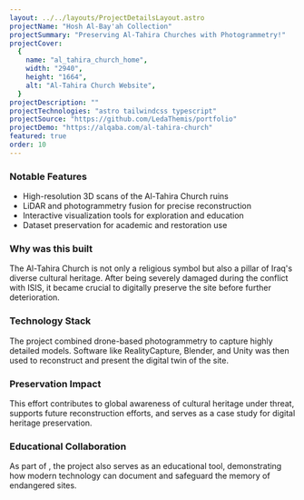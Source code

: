 ```yaml
---
layout: ../../layouts/ProjectDetailsLayout.astro
projectName: "Hosh Al-Bay'ah Collection"
projectSummary: "Preserving Al-Tahira Churches with Photogrammetry!"
projectCover:
  {
    name: "al_tahira_church_home",
    width: "2940",
    height: "1664",
    alt: "Al-Tahira Church Website",
  }
projectDescription: ""
projectTechnologies: "astro tailwindcss typescript"
projectSource: "https://github.com/LedaThemis/portfolio"
projectDemo: "https://alqaba.com/al-tahira-church"
featured: true
order: 10
---
```


### Notable Features

- High-resolution 3D scans of the Al-Tahira Church ruins
- LiDAR and photogrammetry fusion for precise reconstruction
- Interactive visualization tools for exploration and education
- Dataset preservation for academic and restoration use

### Why was this built

The Al-Tahira Church is not only a religious symbol but also a pillar of Iraq's diverse cultural heritage. After being severely damaged during the conflict with ISIS, it became crucial to digitally preserve the site before further deterioration.

### Technology Stack

The project combined drone-based photogrammetry to capture highly detailed models. Software like RealityCapture, Blender, and Unity was then used to reconstruct and present the digital twin of the site.

### Preservation Impact

This effort contributes to global awareness of cultural heritage under threat, supports future reconstruction efforts, and serves as a case study for digital heritage preservation.

### Educational Collaboration

As part of <ExternalLink name="PIH" url="https://pih.education" />, the project also serves as an educational tool, demonstrating how modern technology can document and safeguard the memory of endangered sites.